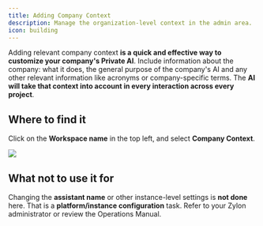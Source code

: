 ```yaml
---
title: Adding Company Context
description: Manage the organization-level context in the admin area.
icon: building
---
```


Adding relevant company context **is a quick and effective way to customize your company's Private AI**. Include information about the company: what it does, the general purpose of the company's AI and any other relevant information like acronyms or company-specific terms. 
The **AI will take that context into account in every interaction across every project**. 

## Where to find it
Click on the  **Workspace name** in the top left, and select **Company Context**.

![](/images/project_context.png)

## What not to use it for
Changing the **assistant name** or other instance-level settings is **not done** here. That is a **platform/instance configuration** task. Refer to your Zylon administrator or review the Operations Manual.

